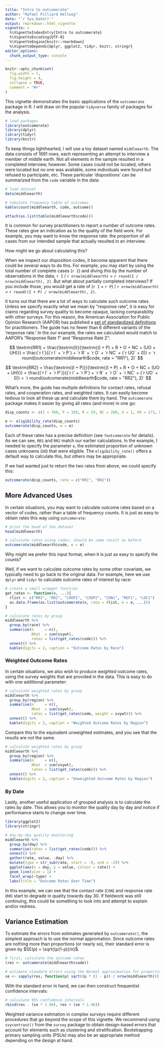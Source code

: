```yaml
---
title: "Intro to outcomerate"
author: "Rafael Pilliard Hellwig"
date: "`r Sys.Date()`"
output: rmarkdown::html_vignette
vignette: >
  %\VignetteIndexEntry{Intro to outcomerate}
  %\VignetteEncoding{UTF-8}
  %\VignetteEngine{knitr::rmarkdown}
  %\VignetteDepends{dplyr, ggplot2, tidyr, knitr, stringr}
editor_options: 
  chunk_output_type: console
---
```


```r
knitr::opts_chunk$set(
  fig.width = 7,
  fig.height = 4,
  collapse = TRUE,
  comment = "#>"
)
```



This vignette demonstrates the basic applications of the `outcomerate` package in R. I will draw on the popular `tidyverse` family of packages for the analysis.

```r
# load packages
library(outcomerate)
library(dplyr)
library(tidyr)
library(knitr)
```

To keep things lighthearted, I will use a toy dataset named `middleearth`. The data consists of 1691 rows, each representing an attempt to interview a member of middle earth. Not all elements in the sample resulted in a completed interview, however. Some cases could not be located, others were located but no one was available, some individuals were found but refused to participate, etc. These particular 'dispositions' can be summarized from the `code` variable in the data:

```r
# load dataset
data(middleearth)

# tabulate frequency table of outcomes
kable(count(middleearth, code, outcome))
```

```r
attach(as.list(table(middleearth$code)))
```


It is common for survey practitioners to report a number of outcome rates. These rates give an indication as to the quality of the field work. For example, you may want to know the response rate: the proportion of all cases from our intended sample that actually resulted in an interview. 

How might we go about calculating this?

When we inspect our disposition codes, it become apparent that there could be several ways to do this. For example, you may start by using the total number of complete cases (`r I`) and diving this by the number of observations in the data, `r I` / `r nrow(middleearth)` = `r round(I / nrow(middleearth), 2)`. But what about partially completed interviews? If you include those, you would get a rate of  (`r I` + `r P`) / `r nrow(middleearth)` =  `r round((I + P) / nrow(middleearth), 2)`.

It turns out that there are a lot of ways to calculate such outcome rates. Unless we specify exactly what we mean by "response rate", it is easy for claims regarding survey quality to become opaque, lacking comparability with other surveys. For this reason, the American Association for Public Opinion Research (AAPOR) has published a [set of standardized definitions](https://www.aapor.org/Standards-Ethics/Standard-Definitions-(1).aspx) for practitioners. The guide has no fewer than 6 different variants of the 'response rate.' In the our example, the rates we calculated would match to AAPOR's "Response Rate 1" and "Response Rate 2":


$$
\textrm{RR1} = \frac{\textrm{I}}{\textrm{(I + P) + R + O + NC + (UO + UH)}} 
= \frac{`r I`}{(`r I` + `r P`) + `r R` + `r O` + `r NC` + (`r UO` + 0)} 
= `r round(outcomerate(middleearth$code, rate = "RR1"), 2)`
$$

$$
\textrm{RR2} = \frac{\textrm{(I + P)}}{\textrm{(I + P) + R + O + NC + (UO + UH)}} 
= \frac{(`r I` + `r P`)}{(`r I` + `r P`) + `r R` + `r O` + `r NC` + (`r UO` + 0)} 
= `r round(outcomerate(middleearth$code, rate = "RR2"), 2)`
$$

What's more, the guide has multiple definitions for contact rates, refusal rates, and cooperation rates, and weighted rates. It can easily become tedious to look all these up and calculate them by hand. The `outcomerate` package makes it easier by giving all rates (and more) in one go:


```r
disp_counts <- c(I = 760, P = 339, R = 59, NC = 288, O = 1, UO = 173, NE = 71) 

e <- eligibility_rate(disp_counts)
outcomerate(disp_counts, e = e)
```

Each of these rates has a precise definition (see `?outcomerate` for details). As we can see, `RR1` and `RR2` match our earlier calculations. In the example, I needed to specify the parameter `e`, the estimated proportion of unknown cases unknowns (`UO`) that were eligible. The `eligibility_rate()` offers a default way to calculate this, but others may be appropriate.

If we had wanted just to return the two rates from above, we could specify this:

```r
outcomerate(disp_counts, rate = c("RR1", "RR2"))
```


## More Advanced Uses

In certain situations, you may want to calculate outcome rates based on a vector of codes, rather than a table of frequency counts. It is just as easy to obtain rates this way using `outcomerate`:

```r
# print the head of the dataset
head(middleearth)

# calculate rates using codes; should be same result as before
outcomerate(middleearth$code, e = e)
```

Why might we prefer this input format, when it is just as easy to specify the counts?

Well, if we want to calculate outcome rates by some other covariate, we typically need to go back to the original data. For example, here we use `dplyr` and `tidyr` to calculate outcome rates of interest by race:


```r
# create a small wrapper function
get_rates <- function(x, ...){
  rlist <- c("RR1", "RR2", "COOP1", "COOP2", "CON1", "REF1", "LOC1")
  as.data.frame(as.list(outcomerate(x, rate = rlist, e = e, ...)))
}

# calculate rates by group
middleearth %>%
  group_by(race) %>%
  summarise(n     = n(),
            Nhat  = sum(svywt),
            rates = list(get_rates(code))) %>%
  unnest() %>%
  kable(digits = 2, caption = "Outcome Rates by Race")
```


### Weighted Outcome Rates

In certain situations, we also wish to produce _weighted_ outcome rates, using the survey weights that are provided in the data. This is easy to do with one additional parameter:

```r
# calculate weighted rates by group
middleearth %>%
  group_by(region) %>%
  summarise(n     = n(),
            Nhat  = sum(svywt),
            rates = list(get_rates(code, weight = svywt))) %>%
  unnest() %>%
  kable(digits = 2, caption = "Weighted Outcome Rates by Region")
```

Compare this to the equivalent unweighted estimates, and you see that the results are not the same.

```r
# calculate weighted rates by group
middleearth %>%
  group_by(region) %>%
  summarise(n     = n(),
            Nhat  = sum(svywt),
            rates = list(get_rates(code))) %>%
  unnest() %>%
  kable(digits = 2, caption = "Unweighted Outcome Rates by Region")
```



### By Date

Lastly, another useful application of grouped analysis is to calculate the rates by date. This allows you to monitor the quality day by day and notice if performance starts to change over time.


```r
library(ggplot2)
library(stringr)

# day-by-day quality monitoring
middleearth %>%
  group_by(day) %>%
  summarise(rates = list(get_rates(code))) %>%
  unnest() %>%
  gather(rate, value, -day) %>%
  mutate(type = str_sub(rate, start = -9, end = -2)) %>%
  ggplot(aes(x = day, y = value, colour = rate)) +
  geom_line(size = 1) +
  facet_wrap(~type) +
  labs(title = "Outcome Rates Over Time")
```

In this example, we can see that the contact rate (`CON`) and response rate (`RR`) start to degrade in quality towards day 30. If fieldwork was still continuing, this could be something to look into and attempt to explain and/or redress.


## Variance Estimation

To estimate the errors from estimates generated by `outcomerate()`, the simplest approach is to use the normal appromation. Since outcome rates are nothing more than proportions (or nearly so), their standard error is given by $SE(p) = \sqrt{(p(1-p))/n}$.

```r
# first, calculate the outcome rates
(res <- outcomerate(middleearth$code))

# estimate standard errors using the Normal approximation for proportions 
se <- sapply(res, function(p) sqrt((p * (1 - p)) / nrow(middleearth)))
```

With the standard error in hand, we can then construct frequentist confidence intervals:

```r
# calculate 95% confidence intervals
rbind(res - (se * 1.96), res + (se * 1.96))
```

Weighted variance estimation in complex surveys require different procedures that go beyond the scope of this vignette. We recommend using `svycontrast()` from the `survey` package to obtain design-based errors that account for elements such as clustering and stratification. Bootstrapping primary sampling units (PSUs) may also be an appropriate method depending on the design at hand. 
